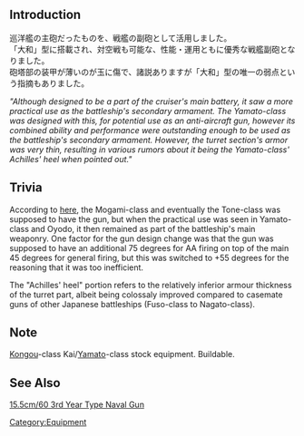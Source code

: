 {{equipmentinfo
| name=15.5cm Triple Gun Mount (Secondary)
| japanesename=15.5cm三連装砲(副砲)
| id=12
| color=
| type=Secondary Cannon
| icon={{Template:YellowGun}}
| effect={{Firepower}}+7, {{AA}}+3, {{Hit}}+2, {{Range}} Medium
| image=<gallery type="slideshow" widths="360px" position="center" hideaddbutton="true">
Equipment12-1.png
Equipment5-2.png
Equipment5-3.png
Equipment5-4.png
</gallery>
| scrap={{ammo}} 2,{{steel}} 5
| DD=
| LC=lime
| CL=lime
| CLT=lime
| CA=lime
| CAV=lime
| BB=lime
| BBV=lime
| FASTBB=lime
| AV=lime
| CVL=lime
| CV=lime
|CVB = lime
| SS=
| SSV=
| AS=lime
| AR=lime
}}

==Introduction==
巡洋艦の主砲だったものを、戦艦の副砲として活用しました。<br />
「大和」型に搭載され、対空戦も可能な、性能・運用ともに優秀な戦艦副砲となりました。<br />
砲塔部の装甲が薄いのが玉に傷で、諸説ありますが「大和」型の唯一の弱点という指摘もありました。

''"Although designed to be a part of the cruiser's main battery, it saw a more practical use as the battleship's secondary armament. The Yamato-class was designed with this, for potential use as an anti-aircraft gun, however its combined ability and performance were outstanding enough to be used as the battleship's secondary armament. However, the turret section's armor was very thin, resulting in various rumors about it being the Yamato-class' Achilles' heel when pointed out."''

==Trivia==
According to [http://navweaps.com/Weapons/WNJAP_61-60_3ns.htm here], the Mogami-class and eventually the Tone-class was supposed to have the gun, but when the practical use was seen in Yamato-class and Oyodo, it then remained as part of the battleship's main weaponry. One factor for the gun design change was that the gun was supposed to have an additional 75 degrees for AA firing on top of the main 45 degrees for general firing, but this was switched to +55 degrees for the reasoning that it was too inefficient.

The "Achilles' heel" portion refers to the relatively inferior armour thickness of the turret part, albeit being colossaly improved compared to casemate guns of other Japanese battleships (Fuso-class to Nagato-class).

==Note==
[[Kongou]]-class Kai/[[Yamato]]-class stock equipment. Buildable.
==See Also==
[http://en.wikipedia.org/wiki/15.5_cm/60_3rd_Year_Type 15.5cm/60 3rd Year Type Naval Gun]

{{Equipmentlist}}
[[Category:Equipment]]